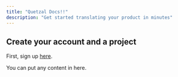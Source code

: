```yaml
---
title: "Quetzal Docs!!"
description: "Get started translating your product in minutes"
---
```


## Create your account and a project

First, sign up [here](https://getquetzal.com/handler/signup).

<Accordion title="I am an Accordion.">
  You can put any content in here.
</Accordion>
